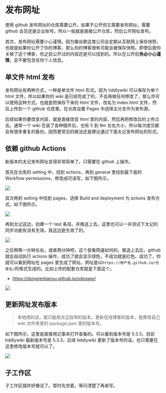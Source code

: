 # 发布网址

使用 github 发布网址的仓库需要公开。如果不公开但又需要发布网址，需要 github 会员还是企业账号。所以一般就是直接公开仓库，然后公开网址发布。

其次，发布网址需要小心谨慎。因为像谷歌这类公司会定期从互联网上保存快照，也就是如果你公开了你的博客，那么你的博客很有可能会被保存快照。即使后面你关掉了这个博客，你之前公开过的内容还是可以找到的。所以在公开前**务必小心谨慎**，且不要包含任何个人信息。

## 单文件 html 发布

发布网址有两种方式，一种是单文件 html 形式。因为 tiddlywiki 可以保存为单个 html 文件，所以如果你的 wiki 是已经完成了的，不会再做任何修改了，那么你可以使用这种方式。也就是把保存下来的 html 文件，改名为 index.html 文件，然后上传到一个 github 仓库里。在仓库设置 Pages 中选择主分支作为发布源。

后续如果你要改变内容，就是直接改变 html 里的内容，然后再把修改后的上传过去。通常一个 wiki 在装了各种插件后，也有 5 到 8m 左右大小，所以每次提交都会有很多重复的备份。因而更常见的做法还是建议通过下面太记发布网址的形式。

## 依赖 github Actions

新版本的太记发布网址变得非常简单了。只需要在 github 上操作。

首先在仓库的 setting 中，找到 actions，再到 general 里找到最下面的 Workflow permissions，修改成可读写，如下图所示。

![](./img/read-write-allow.png)

其次再到 setting 中找到 pages，选择 Build and deployment 为 actions 发布方式。如下图所示。

![](./img/set-actions.png)

再到太记这边，创建一个 test 条目。并推送上去。这里也可以一并测试下太记的同步功能有没有生效。我这边是生效了的。

![](./img/test-push.png)

之后稍等一分钟左右，或者两分钟吧，这个是看网速如何的。推送上去后，github 就会自动执行 actions 操作，成功了就会显示绿色，不成功就是红色。成功了，你就可以看到网址在 pages 里生成了网址。网址是以`https://用户名.github.io/仓库名/`的格式生成的。比如上传的配套仓库就是下面这个。

- https://dongrentianyu.github.io/odyssey/

![](./img/green-actions.png)

## 更新网址发布版本

> 本地用的话，就只能用太记自带的版本。更新在线博客的版本，是靠改自己 wiki 文件夹里的 package.json 里的版本号。

如下图所示，这里是直接用记事本打开查看的。可以看到版本号是 5.3.3，目前 tiddlywiki 最新版本号是 5.3.3，后续 tiddlywiki 更新了版本号的话，也只需要在这里修改版本号就可以了。

![](./img/update-package-tidgi.png)

## 子工作区

子工作区插件好像没了。暂时先空着，等问清楚了再来写。
